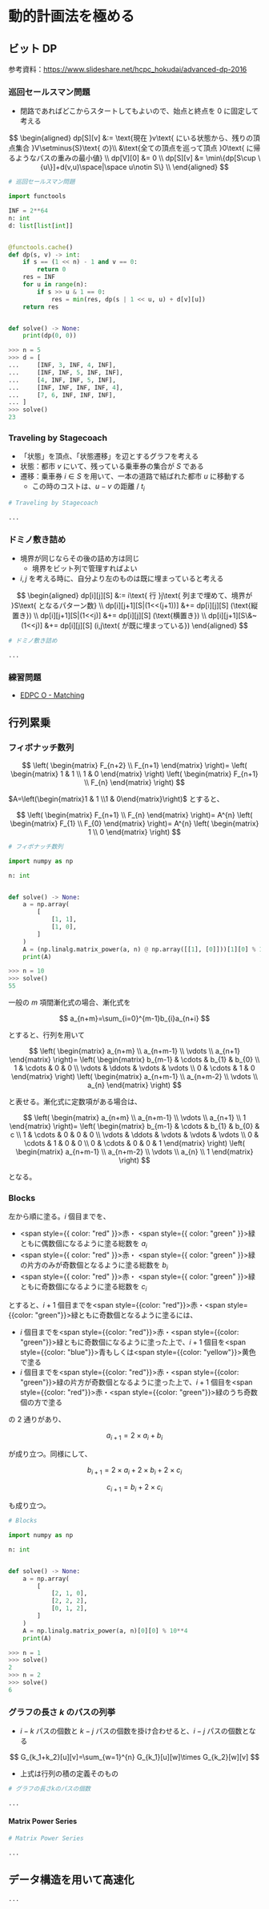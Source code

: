 # 動的計画法を極める

## ビット DP

参考資料：https://www.slideshare.net/hcpc_hokudai/advanced-dp-2016

### 巡回セールスマン問題

- 閉路であればどこからスタートしてもよいので、始点と終点を 0 に固定して考える

$$
\begin{aligned}
    dp[S][v] &:= \text{現在 }v\text{ にいる状態から、残りの頂点集合 }V\setminus{S}\text{ の}\\
    &\text{全ての頂点を巡って頂点 }0\text{ に帰るようなパスの重みの最小値} \\
    dp[V][0] &= 0 \\
    dp[S][v] &= \min\{dp[S\cup \{u\}]+d(v,u)\space|\space u\notin S\} \\
\end{aligned}
$$

```python showLineNumbers
# 巡回セールスマン問題

import functools

INF = 2**64
n: int
d: list[list[int]]


@functools.cache()
def dp(s, v) -> int:
    if s == (1 << n) - 1 and v == 0:
        return 0
    res = INF
    for u in range(n):
        if s >> u & 1 == 0:
            res = min(res, dp(s | 1 << u, u) + d[v][u])
    return res


def solve() -> None:
    print(dp(0, 0))

```

```python copy=false
>>> n = 5
>>> d = [
...     [INF, 3, INF, 4, INF],
...     [INF, INF, 5, INF, INF],
...     [4, INF, INF, 5, INF],
...     [INF, INF, INF, INF, 4],
...     [7, 6, INF, INF, INF],
... ]
>>> solve()
23
```

### Traveling by Stagecoach

- 「状態」を頂点、「状態遷移」を辺とするグラフを考える
- 状態：都市 $v$ にいて、残っている乗車券の集合が $S$ である
- 遷移：乗車券 $i\in S$ を用いて、一本の道路で結ばれた都市 $u$ に移動する
  - この時のコストは、$u-v$ の距離 / $t_{i}$

```python showLineNumbers
# Traveling by Stagecoach

...
```

### ドミノ敷き詰め

- 境界が同じならその後の詰め方は同じ
  - 境界をビット列で管理すればよい
- $i,j$ を考える時に、自分より左のものは既に埋まっていると考える

$$
\begin{aligned}
    dp[i][j][S] &:= i\text{ 行 }j\text{ 列まで埋めて、境界が }S\text{ となるパターン数} \\
    dp[i][j+1][S|(1<<(j+1))] &+= dp[i][j][S] (\text{縦置き}) \\
    dp[i][j+1][S|(1<<j)] &+= dp[i][j][S] (\text{横置き}) \\
    dp[i][j+1][S\&~(1<<j)] &+= dp[i][j][S] (i,j\text{ が既に埋まっている})
\end{aligned}
$$

```python showLineNumbers
# ドミノ敷き詰め

...
```

### 練習問題

- [EDPC O - Matching](https://atcoder.jp/contests/dp/tasks/dp_o)

## 行列累乗

### フィボナッチ数列

$$
\left(
\begin{matrix}
F_{n+2} \\
F_{n+1}
\end{matrix}
\right)=
\left(
\begin{matrix}
1 & 1 \\
1 & 0
\end{matrix}
\right)
\left(
\begin{matrix}
F_{n+1} \\
F_{n}
\end{matrix}
\right)
$$

$A=\left(\begin{matrix}1 & 1 \\1 & 0\end{matrix}\right)$ とすると、

$$
\left(
\begin{matrix}
F_{n+1} \\
F_{n}
\end{matrix}
\right)=
A^{n}
\left(
\begin{matrix}
F_{1} \\
F_{0}
\end{matrix}
\right)=
A^{n}
\left(
\begin{matrix}
1 \\
0
\end{matrix}
\right)
$$

```python showLineNumbers
# フィボナッチ数列

import numpy as np

n: int


def solve() -> None:
    a = np.array(
        [
            [1, 1],
            [1, 0],
        ]
    )
    A = (np.linalg.matrix_power(a, n) @ np.array([[1], [0]]))[1][0] % 10**4
    print(A)

```

```python
>>> n = 10
>>> solve()
55
```

一般の $m$ 項間漸化式の場合、漸化式を

$$
a_{n+m}=\sum_{i=0}^{m-1}b_{i}a_{n+i}
$$

とすると、行列を用いて

$$
\left(
\begin{matrix}
a_{n+m} \\
a_{n+m-1} \\
\vdots \\
a_{n+1}
\end{matrix}
\right)=
\left(
\begin{matrix}
b_{m-1} & \cdots & b_{1} & b_{0} \\
1 & \cdots & 0 & 0 \\
\vdots & \ddots & \vdots & \vdots \\
0 & \cdots & 1 & 0
\end{matrix}
\right)
\left(
\begin{matrix}
a_{n+m-1} \\
a_{n+m-2} \\
\vdots \\
a_{n}
\end{matrix}
\right)
$$

と表せる。漸化式に定数項がある場合は、

$$
\left(
\begin{matrix}
a_{n+m} \\
a_{n+m-1} \\
\vdots \\
a_{n+1} \\
1
\end{matrix}
\right)=
\left(
\begin{matrix}
b_{m-1} & \cdots & b_{1} & b_{0} & c \\
1 & \cdots & 0 & 0 & 0 \\
\vdots & \ddots & \vdots & \vdots & \vdots \\
0 & \cdots & 1 & 0 & 0 \\
0 & \cdots & 0 & 0 & 1
\end{matrix}
\right)
\left(
\begin{matrix}
a_{n+m-1} \\
a_{n+m-2} \\
\vdots \\
a_{n} \\
1
\end{matrix}
\right)
$$

となる。

### Blocks

左から順に塗る。$i$ 個目までを、

- <span style={{ color: "red" }}>赤</span>・
  <span style={{ color: "green" }}>緑</span>ともに偶数個になるように塗る総数を
  $a_{i}$
- <span style={{ color: "red" }}>赤</span>・
  <span style={{ color: "green" }}>緑</span>
  の片方のみが奇数個となるように塗る総数を $b_{i}$
- <span style={{ color: "red" }}>赤</span>・
  <span style={{ color: "green" }}>緑</span>ともに奇数個になるように塗る総数を
  $c_{i}$

とすると、$i+1$ 個目までを<span style={{color: "red"}}>赤</span>・<span style={{color: "green"}}>緑</span>ともに奇数個となるように塗るには、

- $i$ 個目までを<span style={{color: "red"}}>赤</span>・<span style={{color: "green"}}>緑</span>ともに奇数個になるように塗った上で、$i+1$ 個目を<span style={{color: "blue"}}>青</span>もしくは<span style={{color: "yellow"}}>黄色</span>で塗る
- $i$ 個目までを<span style={{color: "red"}}>赤</span>・<span style={{color: "green"}}>緑</span>の片方が奇数個となるように塗った上で、$i+1$ 個目を<span style={{color: "red"}}>赤</span>・<span style={{color: "green"}}>緑</span>のうち奇数個の方で塗る

の 2 通りがあり、

$$
a_{i+1}=2\times a_{i}+b_{i}
$$

が成り立つ。同様にして、

$$
b_{i+1}=2\times a_{i}+2\times b_{i}+2\times c_{i}
$$

$$
c_{i+1}=b_{i}+2\times c_{i}
$$

も成り立つ。

```python showLineNumbers
# Blocks

import numpy as np

n: int


def solve() -> None:
    a = np.array(
        [
            [2, 1, 0],
            [2, 2, 2],
            [0, 1, 2],
        ]
    )
    A = np.linalg.matrix_power(a, n)[0][0] % 10**4
    print(A)

```

```python copy=false
>>> n = 1
>>> solve()
2
>>> n = 2
>>> solve()
6
```

### グラフの長さ $k$ のパスの列挙

- $i-k$ パスの個数と $k-j$ パスの個数を掛け合わせると、$i-j$ パスの個数となる

$$
G_{k_1+k_2}[u][v]=\sum_{w=1}^{n} G_{k_1}[u][w]\times G_{k_2}[w][v]
$$

- 上式は行列の積の定義そのもの

```python showLineNumbers
# グラフの長さkのパスの個数

...
```

#### Matrix Power Series

```python showLineNumbers
# Matrix Power Series

...
```

## データ構造を用いて高速化

```python showLineNumbers
...
```
